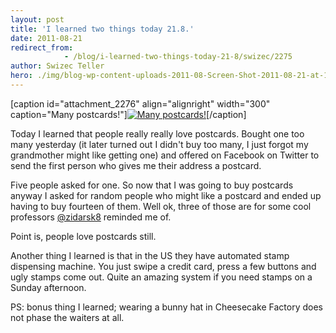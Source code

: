 ```yaml
---
layout: post
title: 'I learned two things today 21.8.'
date: 2011-08-21
redirect_from: 
            - /blog/i-learned-two-things-today-21-8/swizec/2275
author: Swizec Teller
hero: ./img/blog-wp-content-uploads-2011-08-Screen-Shot-2011-08-21-at-11.12.16-PM-300x255.png
---
```

\[caption id="attachment_2276" align="alignright" width="300" caption="Many postcards!"][![](./img/blog-wp-content-uploads-2011-08-Screen-Shot-2011-08-21-at-11.12.16-PM-300x255.png "Many postcards!")](http://swizec.com/blog/wp-content/uploads/2011/08/Screen-Shot-2011-08-21-at-11.12.16-PM.png)\[/caption]



Today I learned that people really really love postcards. Bought one too many yesterday (it later turned out I didn't buy too many, I just forgot my grandmother might like getting one) and offered on Facebook on Twitter to send the first person who gives me their address a postcard.



Five people asked for one. So now that I was going to buy postcards anyway I asked for random people who might like a postcard and ended up having to buy fourteen of them. Well ok, three of those are for some cool professors [@zidarsk8](http://twitter.com/zidarsk8) reminded me of.



Point is, people love postcards still.



Another thing I learned is that in the US they have automated stamp dispensing machine. You just swipe a credit card, press a few buttons and ugly stamps come out. Quite an amazing system if you need stamps on a Sunday afternoon.



PS: bonus thing I learned; wearing a bunny hat in Cheesecake Factory does not phase the waiters at all.